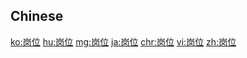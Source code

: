 {{also|崗位}}
==Chinese==
{{zh-see|崗位}}

[[ko:岗位]]
[[hu:岗位]]
[[mg:岗位]]
[[ja:岗位]]
[[chr:岗位]]
[[vi:岗位]]
[[zh:岗位]]
